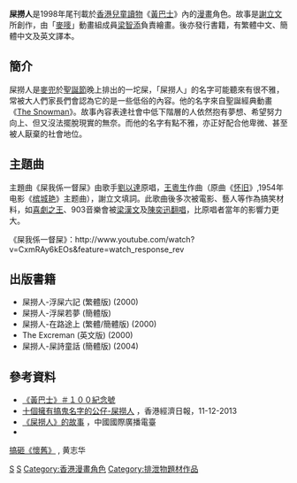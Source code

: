 {{unreferenced|time=2010-07-02T05:56:33+00:00}}
{{no footnotes|time=2015-6-29}}
{{distinguish|Snow Man}}
'''屎撈人'''是1998年尾刊載於[[香港|香港]][[兒童讀物|兒童讀物]]《[[黃巴士|黃巴士]]》內的[[漫畫|漫畫]]角色。故事是[[謝立文|謝立文]]所創作，由「[[麥嘜|麥嘜]]」動畫組成員[[梁智添|梁智添]]負責繪畫。後亦發行書籍，有繁體中文、簡體中文及英文譯本。

== 簡介 == 
屎撈人是[[麥兜|麥兜]]於[[聖誕節|聖誕節]]晚上排出的一坨屎，「屎撈人」的名字可能聽來有很不雅，常被大人們家長們會認為它的是一些低俗的內容。他的名字來自聖誕經典動畫《[[The_Snowman|The Snowman]]》。故事內容表達社會中低下階層的人依然抱有夢想、希望努力向上、但又沒法擺脫現實的無奈。而他的名字有點不雅，亦正好配合他卑微、甚至被人厭棄的社會地位。

== 主題曲 ==
主題曲《屎我係一督屎》由歌手[[劉以達|劉以達]]原唱，[[王粵生|王粵生]]作曲（原曲《[[怀旧|怀旧]]》,1954年电影《[[槟城艳|槟城艳]]》主题曲），謝立文填詞。此歌曲後多次被電影、藝人等作為搞笑材料，如[[喜劇之王_(1999年電影)|喜劇之王]]、903音樂會被[[梁漢文|梁漢文]]及[[陳奕迅|陳奕迅]][[翻唱|翻唱]]，比原唱者當年的影響力更大。

《屎我係一督屎》：http://www.youtube.com/watch?v=CxmRAy6kEOs&feature=watch_response_rev {{Wayback|url=http://www.youtube.com/watch?v=CxmRAy6kEOs&feature=watch_response_rev |date=20161007030637 }}

== 出版書籍 ==
* 屎撈人-浮屎六記 (繁體版) (2000)
* 屎撈人-浮屎若夢 (簡體版)
* 屎撈人-在路途上 (繁體/簡體版) (2000)
* The Excreman (英文版) (2000)
* 屎撈人-屎詩童話 (簡體版) (2004)

== 參考資料 ==
{{reflist}}
*[https://web.archive.org/web/20091210213658/http://www.pantone021.com/sub/mcmug/article/hundred/index.html 《黃巴士》＃１００紀念號]
*[http://know.ulifestyle.com.hk/item-35760.html 十個擁有搞鬼名字的公仔-屎撈人] {{Wayback|url=http://know.ulifestyle.com.hk/item-35760.html |date=20160305005759 }}，香港經濟日報，11-12-2013
*[http://gb.cri.cn/3321/2004/09/14/862@299639.htm 《屎撈人》的故事] {{Wayback|url=http://gb.cri.cn/3321/2004/09/14/862@299639.htm |date=20130516190611 }}，中國國際廣播電臺
*
[http://m.blog.chinaunix.net/uid-20375883-id-2302100.html 搞砸《懷舊》] {{Wayback|url=http://m.blog.chinaunix.net/uid-20375883-id-2302100.html |date=20191207080421 }}, 黄志华

[[Category:香港漫畫作品|S]]
[[Category:麥嘜麥兜系列|S]]
[[Category:香港漫畫角色|Category:香港漫畫角色]]
[[Category:排泄物題材作品|Category:排泄物題材作品]]